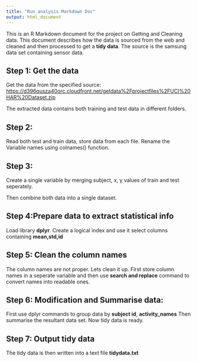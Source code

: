 ```yaml
---
title: "Run analysis Markdown Doc"
output: html_document
---
```


This is an R Markdown document for the project on Getting and Cleaning data.
This document describes how the data is sourced from the web and cleaned and then
processed to get a **tidy data**.
The source is the samsung data set containing sensor data. 

Step 1: Get the data
---
Get the data from the specified source:
<https://d396qusza40orc.cloudfront.net/getdata%2Fprojectfiles%2FUCI%20HAR%20Dataset.zip>

The extracted data contains both training and test data in different folders.

Step 2: 
---
Read both test and train data, store data from each file. Rename the Variable names using colnames() function.

Step 3:
---
Create a single variable by merging subject, x, y values of train and test seperately.

Then combine both data into a single dataset.

Step 4:Prepare data to extract statistical info
---
Load library **dplyr**.
Create a logical index and use it select columns containing **mean,std,id**

Step 5: Clean the column names
---
The column names are not proper. Lets clean it up. 
First store column names in a seperate variable and then use **search and replace** command to convert names into readable ones.

Step 6: Modification and Summarise data:
---
First use dplyr commands to group data by **subject id**, **activity_names**
Then summarise the resultant data set. Now tidy data is ready.

Step 7: Output tidy data
---
The tidy data is then written into a text file **tidydata.txt**
     
